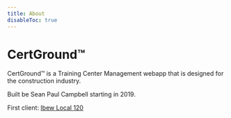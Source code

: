```yaml
---
title: About
disableToc: true
---
```


# CertGround™️

CertGround™️ is a Training Center Management webapp that is designed for the construction industry.

Built be Sean Paul Campbell starting in 2019.

First client: [Ibew Local 120](https://ibew120.ca)

